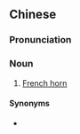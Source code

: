 ==Chinese==
{{zh-forms|s=圆号|lit=circular bugle}}

===Pronunciation===
{{zh-pron
|m=yuánhào
|c=jyun4 hou6
|cat=n
}}

===Noun===
{{zh-noun}}
# [[French horn]]

====Synonyms====
* {{zh-l|法國號}}

{{zh-cat|Musical instruments}}